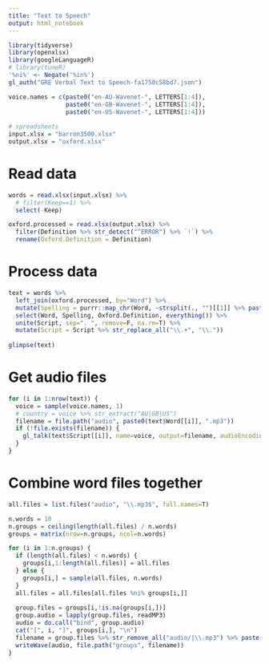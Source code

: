 ---
title: "Text to Speech"
output: html_notebook
---

```{r setup}
library(tidyverse)
library(openxlsx)
library(googleLanguageR)
# library(tuneR)
'%ni%' <- Negate('%in%')
gl_auth("GRE Verbal Text to Speech-fa1750c58bd7.json")

voice.names = c(paste0("en-AU-Wavenet-", LETTERS[1:4]),
                paste0("en-GB-Wavenet-", LETTERS[1:4]),
                paste0("en-US-Wavenet-", LETTERS[1:4]))
                
# spreadsheets
input.xlsx = "barron3500.xlsx"
output.xlsx = "oxford.xlsx"
```

# Read data

```{r}
words = read.xlsx(input.xlsx) %>%
  # filter(Keep==1) %>%
  select(-Keep)

oxford.processed = read.xlsx(output.xlsx) %>%
  filter(Definition %>% str_detect("^ERROR") %>% `!`) %>%
  rename(Oxford.Definition = Definition)
```

# Process data

```{r}
text = words %>%
  left_join(oxford.processed, by="Word") %>%
  mutate(Spelling = purrr::map_chr(Word, ~strsplit(., "")[[1]] %>% paste(collapse="-"))) %>%
  select(Word, Spelling, Oxford.Definition, everything()) %>%
  unite(Script, sep=". ", remove=F, na.rm=T) %>%
  mutate(Script = Script %>% str_replace_all("\\.+", "\\."))
  
glimpse(text)
```

# Get audio files

```{r}
for (i in 1:nrow(text)) {
  voice = sample(voice.names, 1)
  # country = voice %>% str_extract("AU|GB|US")
  filename = file.path("audio", paste0(text$Word[[i]], ".mp3"))
  if (!file.exists(filename)) {
    gl_talk(text$Script[[i]], name=voice, output=filename, audioEncoding = "MP3")
  }
}
```

# Combine word files together

```{r, eval=F}
all.files = list.files("audio", "\\.mp3$", full.names=T)

n.words = 10
n.groups = ceiling(length(all.files) / n.words)
groups = matrix(nrow=n.groups, ncol=n.words)

for (i in 1:n.groups) {
  if (length(all.files) < n.words) {
    groups[i,1:length(all.files)] = all.files
  } else {
    groups[i,] = sample(all.files, n.words)
  }
  all.files = all.files[all.files %ni% groups[i,]]
  
  group.files = groups[i,!is.na(groups[i,])]
  group.audio = lapply(group.files, readMP3)
  audio = do.call("bind", group.audio)
  cat("[", i, "]", groups[i,], "\n")
  filename = group.files %>% str_remove_all("audio/|\\.mp3") %>% paste(collapse="_") %>% paste0(".wav")
  writeWave(audio, file.path("groups", filename))
}
```